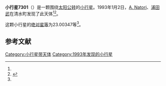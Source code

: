 {{Infobox planet
| bgcolour = #FFFFC0
| name = 7301
| symbol = 
| image = 
| caption = 
| discovery = yes
| discovery_ref = 
| discoverer = [[A._Natori|A. Natori]]、[[浦田武|浦田武]]
| discovery_site = [[清水町|清水町]] 
| discovered = 1993年1月2日
| designations = yes
| mp_name = 
| named_after = 
| alt_names = 1993 AB/ 1975 XP2 / 1979 UP1
| mp_category = [[主带小行星|主带小行星]]
| orbit_ref = <ref name="a">[http://ssd.jpl.nasa.gov/sbdb.cgi?sstr=7301 7301] {{Wayback|url=http://ssd.jpl.nasa.gov/sbdb.cgi?sstr=7301 |date=20210717070100 }}，小行星數據庫瀏覽器（JPL Small-Body Database Browser）－[[美国国家航空航天局|美国国家航空航天局]]喷气推进实验室</ref>
| epoch = 2456400.5 (2013年4月18日更新)
| aphelion = {{convert|3.1707062|AU|km|3|abbr=on|lk=out}}
| perihelion = {{convert|2.0171954|AU|km|3|abbr=on}}
| semimajor = {{convert|2.5939508|AU|km|3|abbr=on}}
| eccentricity = 0.2223463
| period = 1525.952575 [[日|日]]<br />4.18[[儒略年|儒略年]]
| avg_speed = 
| inclination = 9.24481
| asc_node = 77.97934
| mean_anomaly = 
| arg_peri = 23.00347
| satellites = 
| physical_characteristics = yes
| dimensions = 
| mass = 
| density = 
| surface_grav = 
| escape_velocity = 
| sidereal_day = 
| axial_tilt = 
| pole_ecliptic_lat = 
| pole_ecliptic_lon = 
| albedo = 
| temperatures= 
| temp_name1 = 
| mean_temp_1 = 
| max_temp_1 = 
| temp_name2 = 
| max_temp_2 = 
| spectral_type = 
| abs_magnitude = 23.00347
}}

'''小行星7301'''（{{lang-en|7301}}）是一颗围绕[[太阳|太阳]][[公转|公转]]的[[小行星|小行星]]。1993年1月2日，[[A._Natori|A. Natori]]、[[浦田武|浦田武]]在清水町发现了此天体<ref name="a" /><ref>{{cite news|title=小行星列表|url=http://cfa-www.harvard.edu/iau/lists/NumberedMPs.txt|accessdate=2013-07-08|newspaper=哈佛大学|archive-date=2008-05-17|archive-url=https://web.archive.org/web/20080517010638/http://cfa-www.harvard.edu/iau/lists/NumberedMPs.txt|dead-url=no}}</ref>。

这颗小行星的[[绝对星等|绝对星等]]为23.00347等<ref name="a" />。

==参考文献==
{{reflist}}
{{Minor Planet Number|[[小行星7300|小行星7300]]|[[小行星7302|小行星7302]]}}

{{小天体}}

[[Category:小行星带天体|Category:小行星带天体]]
[[Category:1993年发现的小行星|Category:1993年发现的小行星]]

{{asteroid-stub}}